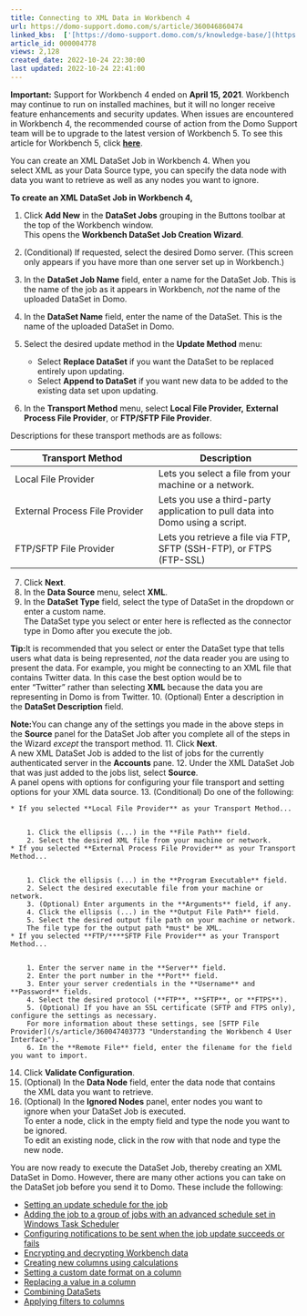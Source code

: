 ```yaml
---
title: Connecting to XML Data in Workbench 4
url: https://domo-support.domo.com/s/article/360046860474
linked_kbs:  ['[https://domo-support.domo.com/s/knowledge-base/](https://domo-support.domo.com/s/knowledge-base/)', '[https://domo-support.domo.com/s/](https://domo-support.domo.com/s/)', '[https://domo-support.domo.com/s/topic/0TO5w000000ZammGAC](https://domo-support.domo.com/s/topic/0TO5w000000ZammGAC)', '[https://domo-support.domo.com/s/topic/0TO5w000000ZaoPGAS](https://domo-support.domo.com/s/topic/0TO5w000000ZaoPGAS)', '[https://domo-support.domo.com/s/topic/0TO5w000000ZapSGAS](https://domo-support.domo.com/s/topic/0TO5w000000ZapSGAS)', '[https://domo-support.domo.com/s/article/360042932774](https://domo-support.domo.com/s/article/360042932774)', '[https://domo-support.domo.com/s/article/360047403773](https://domo-support.domo.com/s/article/360047403773)', '[https://domo-support.domo.com/s/article/360046856934](https://domo-support.domo.com/s/article/360046856934)', '[https://domo-support.domo.com/s/article/360046857074](https://domo-support.domo.com/s/article/360046857074)', '[https://domo-support.domo.com/s/article/360047494393](https://domo-support.domo.com/s/article/360047494393)', '[https://domo-support.domo.com/s/article/360047501293](https://domo-support.domo.com/s/article/360047501293)', '[https://domo-support.domo.com/s/article/360046861474](https://domo-support.domo.com/s/article/360046861474)', '[https://domo-support.domo.com/s/article/360047504553](https://domo-support.domo.com/s/article/360047504553)', '[https://domo-support.domo.com/s/article/360046864274](https://domo-support.domo.com/s/article/360046864274)', '[https://domo-support.domo.com/s/article/360046861014](https://domo-support.domo.com/s/article/360046861014)', '[https://domo-support.domo.com/s/article/360046864074](https://domo-support.domo.com/s/article/360046864074)', '[https://domo-support.domo.com/s/article/360046860474](https://domo-support.domo.com/s/article/360046860474)', '[https://domo-support.domo.com/s/topic/0TO5w000000ZapSGAS/workbench-4](https://domo-support.domo.com/s/topic/0TO5w000000ZapSGAS/workbench-4)', '[https://domo-support.domo.com/s/article/360043429933](https://domo-support.domo.com/s/article/360043429933)', '[https://domo-support.domo.com/s/article/360043429953](https://domo-support.domo.com/s/article/360043429953)', '[https://domo-support.domo.com/s/article/360042925494](https://domo-support.domo.com/s/article/360042925494)', '[https://domo-support.domo.com/s/article/4408174643607](https://domo-support.domo.com/s/article/4408174643607)', '[https://domo-support.domo.com/s/article/360043429913](https://domo-support.domo.com/s/article/360043429913)', '[https://domo-support.domo.com/s/login/](https://domo-support.domo.com/s/login/)']
article_id: 000004778
views: 2,128
created_date: 2022-10-24 22:30:00
last updated: 2022-10-24 22:41:00
---
```









**Important:** Support for Workbench 4 ended on **April 15, 2021**. Workbench may continue to run on installed machines, but it will no longer receive feature enhancements and security updates. When issues are encountered in Workbench 4, the recommended course of action from the Domo Support team will be to upgrade to the latest version of Workbench 5. To see this article for Workbench 5, click [**here**](/s/article/360042932774).



You can create an XML DataSet Job in Workbench 4. When you select XML as your Data Source type, you can specify the data node with data you want to retrieve as well as any nodes you want to ignore.


**To create an XML DataSet Job in Workbench 4,**


1. Click **Add New** in the **DataSet Jobs** grouping in the Buttons toolbar at the top of the Workbench window.  
This opens the **Workbench DataSet Job Creation Wizard**.
2. (Conditional) If requested, select the desired Domo server. (This screen only appears if you have more than one server set up in Workbench.)
3. In the **DataSet Job Name** field, enter a name for the DataSet Job. This is the name of the job as it appears in Workbench, *not* the name of the uploaded DataSet in Domo.
4. In the **DataSet Name** field, enter the name of the DataSet. This is the name of the uploaded DataSet in Domo.
5. Select the desired update method in the **Update Method** menu:


	* Select **Replace DataSet** if you want the DataSet to be replaced entirely upon updating.
	* Select **Append to DataSet** if you want new data to be added to the existing data set upon updating.
6. In the **Transport Method** menu, select **Local File Provider,** **External Process File Provider**, or **FTP/SFTP File Provider**.  
  
Descriptions for these transport methods are as follows:



| Transport Method | Description |
| --- | --- |
| Local File Provider | Lets you select a file from your machine or a network. |
| External Process File Provider  | Lets you use a third-party application to pull data into Domo using a script.  |
| FTP/SFTP File Provider | Lets you retrieve a file via FTP, SFTP (SSH-FTP), or FTPS (FTP-SSL) |
7. Click **Next**.
8. In the **Data Source** menu, select **XML**.
9. In the **DataSet Type** field, select the type of DataSet in the dropdown or enter a custom name.  
The DataSet type you select or enter here is reflected as the connector type in Domo after you execute the job.




 


**Tip:**It is recommended that you select or enter the DataSet type that tells users what data is being represented, *not* the data reader you are using to present the data. For example, you might be connecting to an XML file that contains Twitter data. In this case the best option would be to enter "Twitter" rather than selecting **XML** because the data you are representing in Domo is from Twitter.
10. (Optional) Enter a description in the **DataSet Description** field.




 


**Note:**You can change any of the settings you made in the above steps in the **Source** panel for the DataSet Job after you complete all of the steps in the Wizard *except* the transport method.
11. Click **Next**.  
A new XML DataSet Job is added to the list of jobs for the currently authenticated server in the **Accounts** pane.
12. Under the XML DataSet Job that was just added to the jobs list, select **Source**.   
A panel opens with options for configuring your file transport and setting options for your XML data source.
13. (Conditional) Do one of the following:


	* If you selected **Local File Provider** as your Transport Method...
	
	
		1. Click the ellipsis (...) in the **File Path** field.
		2. Select the desired XML file from your machine or network.
	* If you selected **External Process File Provider** as your Transport Method...
	
	
		1. Click the ellipsis (...) in the **Program Executable** field.
		2. Select the desired executable file from your machine or network.
		3. (Optional) Enter arguments in the **Arguments** field, if any.
		4. Click the ellipsis (...) in the **Output File Path** field.
		5. Select the desired output file path on your machine or network.  
		The file type for the output path *must* be XML.
	* If you selected **FTP/****SFTP File Provider** as your Transport Method...
	
	
		1. Enter the server name in the **Server** field.
		2. Enter the port number in the **Port** field.
		3. Enter your server credentials in the **Username** and **Password** fields.
		4. Select the desired protocol (**FTP**, **SFTP**, or **FTPS**).
		5. (Optional) If you have an SSL certificate (SFTP and FTPS only), configure the settings as necessary.  
		For more information about these settings, see [SFTP File Provider](/s/article/360047403773 "Understanding the Workbench 4 User Interface").
		6. In the **Remote File** field, enter the filename for the field you want to import.
14. Click **Validate Configuration**.
15. (Optional) In the **Data Node** field, enter the data node that contains the XML data you want to retrieve.
16. (Optional) In the **Ignored Nodes** panel, enter nodes you want to ignore when your DataSet Job is executed.  
To enter a node, click in the empty field and type the node you want to be ignored.  
To edit an existing node, click in the row with that node and type the new node.


You are now ready to execute the DataSet Job, thereby creating an XML DataSet in Domo. However, there are many other actions you can take on the DataSet job before you send it to Domo. These include the following:


* [Setting an update schedule for the job](/s/article/360046856934 "Scheduling a Job in Workbench 4")
* [Adding the job to a group of jobs with an advanced schedule set in Windows Task Scheduler](/s/article/360046857074 "Creating a Schedule Group in Workbench 4")
* [Configuring notifications to be sent when the job update succeeds or fails](/s/article/360047494393 "Setting Notifications in Workbench 4")
* [Encrypting and decrypting Workbench data](/s/article/360047501293 "Encrypting and Decrypting Workbench 4 Data")
* [Creating new columns using calculations](/s/article/360046861474 "Creating Columns in Workbench 4 Using Calculations")
* [Setting a custom date format on a column](/s/article/360047504553 "Setting a Custom Date Format on a Column in Workbench 4")
* [Replacing a value in a column](/s/article/360046864274 "Replacing a Column Value in Workbench 4")
* [Combining DataSets](/s/article/360046861014 "Combining DataSets in Workbench 4")
* [Applying filters to columns](/s/article/360046864074 "Filtering Columns in Workbench 4")
